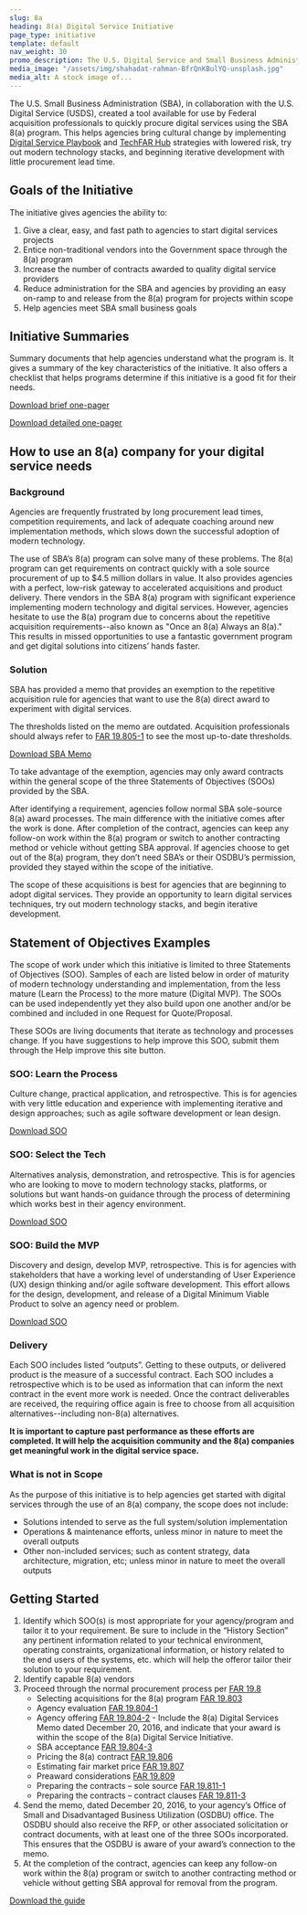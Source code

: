 ```yaml
---
slug: 8a
heading: 8(a) Digital Service Initiative
page_type: initiative
template: default
nav_weight: 30
promo_description: The U.S. Digital Service and Small Business Administration have partnered to help agencies buy digital services using this low-risk gateway.
media_image: "/assets/img/shahadat-rahman-BfrQnKBulYQ-unsplash.jpg"
media_alt: A stock image of...
---
```

The U.S. Small Business Administration (SBA), in collaboration with the U.S. Digital Service (USDS), created a tool available for use by Federal acquisition professionals to quickly procure digital services using the SBA 8(a) program. This helps agencies bring cultural change by implementing [Digital Service Playbook](https://playbook.cio.gov/) and [TechFAR Hub](https://techfarhub.cio.gov/) strategies with lowered risk, try out modern technology stacks, and beginning iterative development with little procurement lead time.

## Goals of the Initiative

The initiative gives agencies the ability to:

1. Give a clear, easy, and fast path to agencies to start digital services projects
2. Entice non-traditional vendors into the Government space through the 8(a) program
3. Increase the number of contracts awarded to quality digital service providers
4. Reduce administration for the SBA and agencies by providing an easy on-ramp to and release from the 8(a) program for projects within scope
5. Help agencies meet SBA small business goals

## Initiative Summaries

Summary documents that help agencies understand what the program is. It gives a summary of the key characteristics of the initiative. It also offers a checklist that helps programs determine if this initiative is a good fit for their needs.

[Download brief one-pager](/assets/8(a)/USDS-SBA8a_Brief.pdf)

[Download detailed one-pager](/assets/8(a)/USDS-SBA8a_Detailed.pdf)

## How to use an 8(a) company for your digital service needs

### Background

Agencies are frequently frustrated by long procurement lead times, competition requirements, and lack of adequate coaching around new implementation methods, which slows down the successful adoption of modern technology.  

The use of SBA’s 8(a) program can solve many of these problems. The 8(a) program can get requirements on contract quickly with a sole source procurement of up to $4.5 million dollars in value.  It also provides agencies with a perfect, low-risk gateway to accelerated acquisitions and product delivery. There vendors in the SBA 8(a) program with significant experience implementing modern technology and digital services.  However, agencies hesitate to use the 8(a) program due to concerns about the repetitive acquisition requirements--also known as "Once an 8(a) Always an 8(a)."  This results in missed opportunities to use a fantastic government program and get digital solutions into citizens’ hands faster.

### Solution

SBA has provided a memo that provides an exemption to the repetitive acquisition rule for agencies that want to use the 8(a) direct award to experiment with digital services. 

The thresholds listed on the memo are outdated. Acquisition professionals should always refer to [FAR 19.805-1](https://www.acquisition.gov/far/19.805-1) to see the most up-to-date thresholds. 

[Download SBA Memo](/assets/8(a)/8aSBA_USDSMemo.pdf)
 
To take advantage of the exemption, agencies may only award contracts within the general scope of the three Statements of Objectives (SOOs) provided by the SBA.

After identifying a requirement, agencies follow normal SBA sole-source 8(a) award processes. The main difference with the initiative comes after the work is done. After completion of the contract, agencies can keep any follow-on work within the 8(a) program or switch to another contracting method or vehicle without getting SBA approval.  If agencies choose to get out of the 8(a) program, they don’t need SBA’s or their OSDBU’s permission, provided they stayed within the scope of the initiative. 

The scope of these acquisitions is best for agencies that are beginning to adopt digital services. They provide an opportunity to learn digital services techniques, try out modern technology stacks, and begin iterative development. 

## Statement of Objectives Examples

The scope of work under which this initiative is limited to three Statements of Objectives (SOO). Samples of each are listed below in order of maturity of modern technology understanding and implementation, from the less mature (Learn the Process) to the more mature (Digital MVP). The SOOs can be used independently yet they also build upon one another and/or be combined and included in one Request for Quote/Proposal.

These SOOs are living documents that iterate as technology and processes change. If you have suggestions to help improve this SOO, submit them through the Help improve this site button.

### SOO: Learn the Process

Culture change, practical application, and retrospective. This is for agencies with very little education and experience with implementing iterative and design approaches; such as agile software development or lean design.

[Download SOO](/assets/8(a)/USDS-LearnTheProcessSOO.docx)

### SOO: Select the Tech

Alternatives analysis, demonstration, and retrospective. This is for agencies who are looking to move to modern technology stacks, platforms, or solutions but want hands-on guidance through the process of determining which works best in their agency environment.

[Download SOO](/assets/8(a)/USDS-SelectYourTechSOO.docx)

### SOO: Build the MVP

Discovery and design, develop MVP, retrospective. This is for agencies with stakeholders that have a working level of understanding of User Experience (UX) design thinking and/or agile software development. This effort allows for the design, development, and release of a Digital Minimum Viable Product to solve an agency need or problem.

[Download SOO](/assets/8(a)/USDS-BuildAnMVP_SOO.docx)

### Delivery

Each SOO includes listed “outputs”. Getting to these outputs, or delivered product is the measure of a successful contract. Each SOO includes a retrospective which is to be used as information that can inform the next contract in the event more work is needed. Once the contract deliverables are received, the requiring office again is free to choose from all acquisition alternatives--including non-8(a) alternatives.

**It is important to capture past performance as these efforts are completed. It will help the acquisition community and the 8(a) companies get meaningful work in the digital service space.**

### What is not in Scope

As the purpose of this initiative is to help agencies get started with digital services through the use of an 8(a) company, the scope does not include:  

- Solutions intended to serve as the full system/solution implementation  
- Operations & maintenance efforts, unless minor in nature to meet the overall outputs
- Other non-included services; such as content strategy, data architecture, migration, etc; unless minor in nature to meet the overall outputs

## Getting Started

1. Identify which SOO(s) is most appropriate for your agency/program and tailor it to your requirement. Be sure to include in the “History Section” any pertinent information related to your technical environment, operating constraints, organizational information, or history related to the end users of the systems, etc. which will help the offeror tailor their solution to your requirement. 
2. Identify capable 8(a) vendors
3. Proceed through the normal procurement process per [FAR 19.8](https://www.acquisition.gov/far/subpart-19.8) 
    - Selecting acquisitions for the 8(a) program [FAR 19.803](https://www.acquisition.gov/far/19.803)
    - Agency evaluation [FAR 19.804-1](https://www.acquisition.gov/far/19.804-1)
    - Agency offering [FAR 19.804-2](https://www.acquisition.gov/far/19.804-2) - Include the 8(a) Digital Services Memo dated December 20, 2016, and indicate that your award is within the scope of the 8(a) Digital Service Initiative.
    - SBA acceptance [FAR 19.804-3](https://www.acquisition.gov/far/19.804-3)
    - Pricing the 8(a) contract [FAR 19.806](https://www.acquisition.gov/far/19.806)
    - Estimating fair market price [FAR 19.807](https://www.acquisition.gov/far/19.807)
    - Preaward considerations [FAR 19.809](https://www.acquisition.gov/far/19.809)
    - Preparing the contracts – sole source [FAR 19.811-1](https://www.acquisition.gov/far/19.811-1)
    - Preparing the contracts – contract clauses [FAR 19.811-3](https://www.acquisition.gov/far/19.811-3)
4. Send the memo, dated December 20, 2016, to your agency’s Office of Small and Disadvantaged Business Utilization (OSDBU) office.  The OSDBU should also receive the RFP, or other associated solicitation or contract documents, with at least one of the three SOOs incorporated. This ensures that the OSDBU is aware of your award’s connection to the memo.
5. At the completion of the contract, agencies can keep any follow-on work within the 8(a) program or switch to another contracting method or vehicle without getting SBA approval for removal from the program.

[Download the guide](/assets/8(a)/USDS-HowTo8a.pdf)
